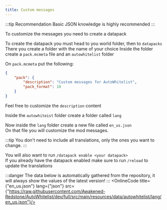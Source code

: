 ```yaml
---
title: Custom messages
---
```



:::tip Recommendation
  Basic JSON knowledge is highly recommended
:::

To customize the messages you need to create a datapack

To create the datapack you must head to you world folder, then to `datapacks`
There you create a folder with the name of your choice
Inside the folder create a `pack.mcmeta` file and an `autowhitelist` folder

On `pack.mcmeta` put the following:
```json title="pack.mcmeta"
{
    "pack": {
        "description": "Custom messages for AutoWhitelist",
        "pack_format": 10        
    }
}
``` 
Feel free to customize the `description` content

Inside the `autowhiteist` folder create a folder called `lang`

Now inside the `lang` folder create a new file called `en_us.json`<br/>
On that file you will customize the mod messages.

:::tip
  You don't need to include all translations, only the ones you want to change.
:::

You will also want to run `/datapack enable <your datapack>` <br/>
If you already have the datapack enabled make sure to run `/reload` to update the translations

:::danger
  The data below is automatically gathered from the repository, it will always show the values of the latest version!
:::
<OnlineCode title={"en_us.json"} lang={"json"} src={"https://raw.githubusercontent.com/Awakened-Redstone/AutoWhitelist/dev/full/src/main/resources/data/autowhitelist/lang/en_us.json"}/>